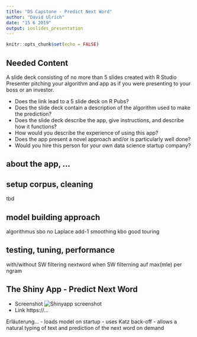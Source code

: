 ```yaml
---
title: "DS Capstone - Predict Next Word"
author: "David Ulrich"
date: "15 6 2019"
output: ioslides_presentation
---
```


```r
knitr::opts_chunk$set(echo = FALSE)
```

## Needed Content

A slide deck consisting of no more than 5 slides created with R Studio Presenter pitching your algorithm and app as if you were presenting to your boss or an investor.

- Does the link lead to a 5 slide deck on R Pubs?
- Does the slide deck contain a description of the algorithm used to make the prediction?
- Does the slide deck describe the app, give instructions, and describe how it functions?
- How would you describe the experience of using this app?
- Does the app present a novel approach and/or is particularly well done?
- Would you hire this person for your own data science startup company?

## about the app, ...

## setup corpus, cleaning
tbd

## model building approach
algorithmus
sbo
no Laplace add-1 smoothing
kbo good touring

## testing, tuning, performance
with/without SW
filtering nextword when SW
filterning auf max(mle) per ngram

## The Shiny App - Predict Next Word
<div class = "row">
<div class = "col-md-6">
- Screenshot ![Shinyapp screenshot](fig/pnw.png)
- Link https://...
</div>
<div class = "col-md-6">
Erläuterung...
- loads model on startup
- uses Katz back-off
- allows a natural typing of text and prediction of the next word on demand
</div>
</div>




